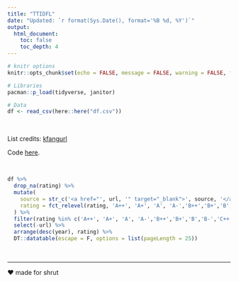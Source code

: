 ```yaml
---
title: "TTIDFL"
date: "Updated: `r format(Sys.Date(), format='%B %d, %Y')`"
output: 
  html_document:
    toc: false
    toc_depth: 4
---
```


```r
# knitr options
knitr::opts_chunk$set(echo = FALSE, message = FALSE, warning = FALSE, fig.retina = 4)
```


```r
# Libraries
pacman::p_load(tidyverse, janitor)

# Data
df <- read_csv(here::here("df.csv"))
```

<br/>

List credits: [kfangurl](https://thefangirlverdict.com/index/all-reviews/full-list-of-shows/)

Code [here](https://github.com/saurabh-khanna/ttidfl).

<br/>

```r
df %>%
  drop_na(rating) %>%
  mutate(
    source = str_c('<a href="', url, '" target="_blank">', source, '</a>'),
    rating = fct_relevel(rating, 'A++', 'A+', 'A', 'A-','B++','B+','B','B-','C++', 'C+', 'C', 'C-','D++','D+','D','D-')
  ) %>%
  filter(rating %in% c('A++', 'A+', 'A', 'A-','B++','B+','B','B-','C++', 'C+', 'C', 'C-','D++','D+','D','D-')) %>% 
  select(-url) %>% 
  arrange(desc(year), rating) %>%
  DT::datatable(escape = F, options = list(pageLength = 25))
```


<br/>

---

❤️ made for shrut
